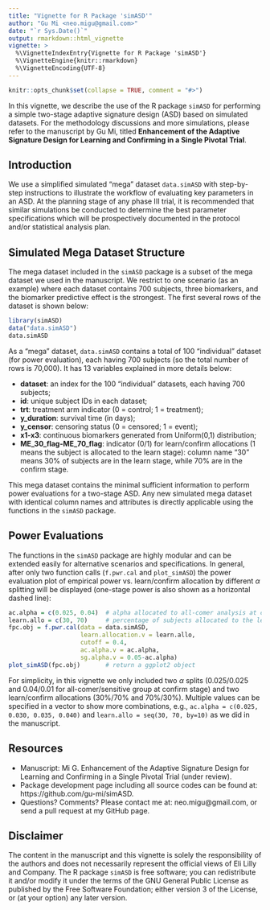 ```yaml
---
title: "Vignette for R Package 'simASD'"
author: "Gu Mi <neo.migu@gmail.com>"
date: "`r Sys.Date()`"
output: rmarkdown::html_vignette
vignette: >
  %\VignetteIndexEntry{Vignette for R Package 'simASD'}
  %\VignetteEngine{knitr::rmarkdown}
  %\VignetteEncoding{UTF-8}
---
```


```r
knitr::opts_chunk$set(collapse = TRUE, comment = "#>")
```

In this vignette, we describe the use of the R package `simASD` for performing a simple two-stage adaptive signature design (ASD) based on simulated datasets. For the methodology discussions and more simulations, please refer to the manuscript by Gu Mi, titled **Enhancement of the Adaptive Signature Design for Learning and Confirming in a Single Pivotal Trial**.

## Introduction

We use a simplified simulated "mega" dataset `data.simASD` with step-by-step instructions to illustrate the workflow of evaluating key parameters in an ASD. At the planning stage of any phase III trial, it is recommended that similar simulations be conducted to determine the best parameter specifications which will be prospectively documented in the protocol and/or statistical analysis plan. 

## Simulated Mega Dataset Structure

The mega dataset included in the `simASD` package is a subset of the mega dataset we used in the manuscript. We restrict to one scenario (as an example) where each dataset contains 700 subjects, three biomarkers, and the biomarker predictive effect is the strongest. The first several rows of the dataset is shown below:

```r
library(simASD)
data("data.simASD")
data.simASD
```

As a "mega" dataset, `data.simASD` contains a total of 100 "individual" dataset (for power evaluation), each having 700 subjects (so the total number of rows is 70,000). It has 13 variables explained in more details below:

* **dataset**: an index for the 100 "individual" datasets, each having 700 subjects;
* **id**: unique subject IDs in each dataset;
* **trt**: treatment arm indicator (0 = control; 1 = treatment);
* **y_duration**: survival time (in days);
* **y_censor**: censoring status (0 = censored; 1 = event);
* **x1-x3**: continuous biomarkers generated from Uniform(0,1) distribution;
* **ME_30_flag-ME_70_flag**: indicator (0/1) for learn/confirm allocations (1 means the subject is allocated to the learn stage): column name "30" means 30\% of subjects are in the learn stage, while 70\% are in the confirm stage.

This mega dataset contains the minimal sufficient information to perform power evaluations for a two-stage ASD. Any new simulated mega dataset with identical column names and attributes is directly applicable using the functions in the `simASD` package.


## Power Evaluations

The functions in the `simASD` package are highly modular and can be extended easily for alternative scenarios and specifications. In general, after only two function calls (`f.pwr.cal` and `plot_simASD`) the power evaluation plot of empirical power vs. learn/confirm allocation by different $\alpha$ splitting will be displayed (one-stage power is also shown as a horizontal dashed line):

```r
ac.alpha = c(0.025, 0.04)  # alpha allocated to all-comer analysis at confirm stage
learn.allo = c(30, 70)     # percentage of subjects allocated to the learn stage
fpc.obj = f.pwr.cal(data = data.simASD,
                    learn.allocation.v = learn.allo,
                    cutoff = 0.4,
                    ac.alpha.v = ac.alpha,
                    sg.alpha.v = 0.05-ac.alpha)
plot_simASD(fpc.obj)       # return a ggplot2 object
```

For simplicity, in this vignette we only included two $\alpha$ splits (0.025/0.025 and 0.04/0.01 for all-comer/sensitive group at confirm stage) and two learn/confirm allocations (30\%/70\% and 70\%/30\%). Multiple values can be specified in a vector to show more combinations, e.g., `ac.alpha = c(0.025, 0.030, 0.035, 0.040)` and `learn.allo = seq(30, 70, by=10)` as we did in the manuscript.


## Resources

* Manuscript: Mi G. Enhancement of the Adaptive Signature Design for Learning and Confirming in a Single Pivotal Trial (under review).
* Package development page including all source codes can be found at: https://github.com/gu-mi/simASD.
* Questions? Comments? Please contact me at: neo.migu@gmail.com, or send a pull request at my GitHub page.

## Disclaimer

The content in the manuscript and this vignette is solely the responsibility of the authors and does not necessarily represent the official views of Eli Lilly and Company. The R package `simASD` is free software; you can redistribute it and/or modify it under the terms of the GNU General Public License as published by the Free Software Foundation; either version 3 of the License, or (at your option) any later version.
